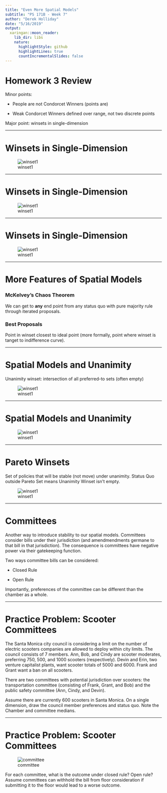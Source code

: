 ```yaml
---
title: "Even More Spatial Models"
subtitle: "PS 171B - Week 7"
author: "Derek Holliday"
date: "5/16/2019"
output:
  xaringan::moon_reader:
    lib_dir: libs
    nature:
      highlightStyle: github
      highlightLines: true
      countIncrementalSlides: false
---
```


# Homework 3 Review

Minor points:

- People are not Condorcet Winners (points are)

- Weak Condorcet Winners defined over range, not two discrete points

Major point: winsets in single-dimension

---

# Winsets in Single-Dimension

![winset1](winset_1d_1.png)

---

# Winsets in Single-Dimension

![winset1](winset_1d_2.png)

---

# Winsets in Single-Dimension

![winset1](winset_1d_3.png)

---

# More Features of Spatial Models

### McKelvey's Chaos Theorem

We can get to **any** end point from any status quo with pure majority rule through iterated proposals.

### Best Proposals

Point in winset closest to ideal point (more formally, point where winset is tanget to indifference curve).

---

# Spatial Models and Unanimity

Unanimity winset: intersection of all preferred-to sets (often empty)

![winset1](winset_2d_1.png)

---

# Spatial Models and Unanimity

![winset1](winset_2d_2.png)

---

# Pareto Winsets

Set of policies that will be stable (not move) under unanimity. Status Quo outside Pareto Set means Unanimity Winset isn't empty.

![winset1](winset_2d_3.png)

---

# Committees

Another way to introduce stability to our spatial models. Committees consider bills under their jurisdiction (and amendmendments germane to that bill in that jurisdiction). The consequence is committees have negative power via their gatekeeping function.

Two ways committee bills can be considered:

- Closed Rule

- Open Rule

Importantly, preferences of the committee can be different than the chamber as a whole.

---

# Practice Problem: Scooter Committees

The Santa Monica city council is considering a limit on the number of electric scooters companies are allowed to deploy within city limits. The council consists of 7 members. Ann, Bob, and Cindy are scooter moderates, preferring 750, 500, and 1000 scooters (respectively). Devin and Erin, two venture capitalist plants, want scooter totals of 5000 and 6000. Frank and Grant want a ban on all scooters.

There are two committees with potential jurisdiction over scooters: the transportation committee (consisting of Frank, Grant, and Bob) and the public safety committee (Ann, Cindy, and Devin).

Assume there are currently 600 scooters in Santa Monica. On a single dimension, draw the council member preferences and status quo. Note the Chamber and committee medians.

---

# Practice Problem: Scooter Committees

![committee](committee.png)

For each committee, what is the outcome under closed rule? Open rule? Assume committees can withhold the bill from floor consideration if submitting it to the floor would lead to a worse outcome.